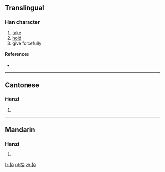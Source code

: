 {{also|挜}}
==Translingual==

===Han character===
{{Han char|rn=64|rad=手|as=08|sn=11|four=5101<sub>7</sub>|canj=手一中一 (QMLM)}}

# [[take]]
# [[hold]]
# give forcefully

====References====
* {{Han ref|kx=0438.010|dkj=12263|dj=0787.090|hdz=31891.010|uh=6397|ud=25495|bh=D56F|bd=54639}}

----

==Cantonese==

===Hanzi===
{{yue-hanzi|jyut=|y=a3|sim=挜}}

# {{defn|lang=yue|sort=手08}}

----

==Mandarin==

===Hanzi===
{{cmn-hanzi|sim=挜|pin=[[yà]] ([[ya4]]), [[zhèng]] ([[zheng4]])|wg=ya<sup>4</sup>, cheng<sup>4</sup>}}

# {{defn|lang=cmn|sort=手08}}

[[fr:掗]]
[[pl:掗]]
[[zh:掗]]